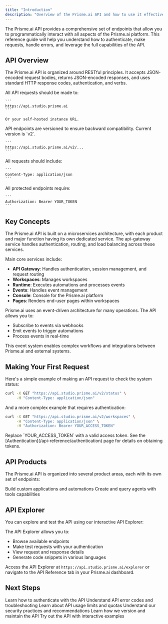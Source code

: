 ```yaml
---
title: "Introduction"
description: "Overview of the Prisme.ai API and how to use it effectively"
---
```


The Prisme.ai API provides a comprehensive set of endpoints that allow you to programmatically interact with all aspects of the Prisme.ai platform. This reference guide will help you understand how to authenticate, make requests, handle errors, and leverage the full capabilities of the API.

## API Overview

The Prisme.ai API is organized around RESTful principles. It accepts JSON-encoded request bodies, returns JSON-encoded responses, and uses standard HTTP response codes, authentication, and verbs.

<CardGroup cols="2">
  <Card title="Base URL" icon="globe">
    All API requests should be made to:

    ```
    https://api.studio.prisme.ai
    ```

    Or your self-hosted instance URL.
  </Card>
  <Card title="API Versioning" icon="code-branch">
    API endpoints are versioned to ensure backward compatibility. Current version is `v2`.

    ```
    https://api.studio.prisme.ai/v2/...
    ```
  </Card>
  <Card title="Content Type" icon="file-code">
    All requests should include:

    ```
    Content-Type: application/json
    ```
  </Card>
  <Card title="Authentication" icon="key">
    All protected endpoints require:

    ```
    Authorization: Bearer YOUR_TOKEN
    ```
  </Card>
</CardGroup>

## Key Concepts

<Accordion title="Microservices Architecture">
  The Prisme.ai API is built on a microservices architecture, with each product and major function having its own dedicated service. The api-gateway service handles authentication, routing, and load balancing across these services.

  Main core services include:

  - **API Gateway**: Handles authentication, session management, and request routing
  - **Workspaces**: Manages workspaces
  - **Runtime**: Executes automations and processes events
  - **Events**: Handles event management
  - **Console**: Console for the Prisme.ai platform
  - **Pages**: Renders end-user pages within workspaces
</Accordion>

<Accordion title="Events System">
  Prisme.ai uses an event-driven architecture for many operations. The API allows you to:

  - Subscribe to events via webhooks
  - Emit events to trigger automations
  - Process events in real-time

  This event system enables complex workflows and integrations between Prisme.ai and external systems.
</Accordion>

## Making Your First Request

Here's a simple example of making an API request to check the system status:

```bash
curl -X GET "https://api.studio.prisme.ai/v2/status" \
     -H "Content-Type: application/json"
```

And a more complex example that requires authentication:

```bash
curl -X GET "https://api.studio.prisme.ai/v2/workspaces" \
     -H "Content-Type: application/json" \
     -H "Authorization: Bearer YOUR_ACCESS_TOKEN"
```

<Warning>
  Replace `YOUR_ACCESS_TOKEN` with a valid access token. See the [Authentication](/api-reference/authentication) page for details on obtaining tokens.
</Warning>

## API Products

The Prisme.ai API is organized into several product areas, each with its own set of endpoints:

<CardGroup cols="3">
  <Card title="AI Builder" icon="hammer">
    Build custom applications and automations
  </Card>
  <Card title="AI Knowledge" icon="database">
    Create and query agents with tools capabilities
  </Card>
</CardGroup>

## API Explorer

You can explore and test the API using our interactive API Explorer:

The API Explorer allows you to:

- Browse available endpoints
- Make test requests with your authentication
- View request and response details
- Generate code snippets in various languages

Access the API Explorer at `https://api.studio.prisme.ai/explorer` or navigate to the API Reference tab in your Prisme.ai dashboard.

## Next Steps

<CardGroup cols="3">
  <Card title="Authentication" icon="key" href="/api-reference/authentication">
    Learn how to authenticate with the API
  </Card>
  <Card title="Error Handling" icon="triangle-exclamation" href="/api-reference/errors">
    Understand API error codes and troubleshooting
  </Card>
  <Card title="Rate Limits" icon="gauge-high" href="/api-reference/rate-limits">
    Learn about API usage limits and quotas
  </Card>
  <Card title="Security" icon="shield" href="/api-reference/security">
    Understand our security practices and recommendations
  </Card>
  <Card title="Versioning" icon="code-branch" href="/api-reference/versioning">
    Learn how we version and maintain the API
  </Card>
  <Card title="Playground" icon="flask" href="/playground">
    Try out the API with interactive examples
  </Card>
</CardGroup>